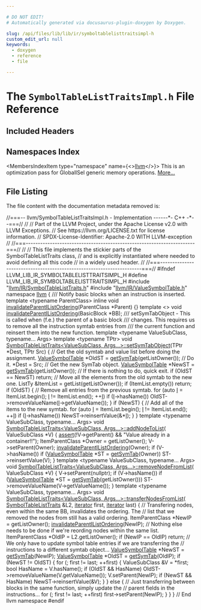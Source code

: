 ```yaml
---

# DO NOT EDIT!
# Automatically generated via docusaurus-plugin-doxygen by Doxygen.

slug: /api/files/lib/lib/ir/symboltablelisttraitsimpl-h
custom_edit_url: null
keywords:
  - doxygen
  - reference
  - file

---
```





# The `SymbolTableListTraitsImpl.h` File Reference

<DoxygenPage pluginConfig={pluginConfig}>



## Included Headers

<IncludesList>
<IncludesListItem
  filePath="llvm/IR/SymbolTableListTraits.h"
  permalink="/docs/api/files/include/include/llvm/include/llvm/ir/symboltablelisttraits-h"
  isLocal="true" />
<IncludesListItem
  filePath="llvm/IR/ValueSymbolTable.h"
  permalink="/docs/api/files/include/include/llvm/include/llvm/ir/valuesymboltable-h"
  isLocal="true" />
</IncludesList>

## Namespaces Index

<MembersIndex>

<MembersIndexItem
  type="namespace"
  name={<><a href="/docs/api/namespaces/llvm">llvm</a></>}>
This is an optimization pass for GlobalISel generic memory operations. <a href="/docs/api/namespaces/llvm/#details">More...</a>
</MembersIndexItem>

</MembersIndex>


## File Listing

The file content with the documentation metadata removed is:

<ProgramListing>

<Link id="l00001" /><CodeLine lineNumber="1"><span class="doxyHighlightComment">//===-- llvm/SymbolTableListTraitsImpl.h - Implementation ------&#42;- C++ -&#42;--===//</span></CodeLine>
<Link id="l00002" /><CodeLine lineNumber="2"><span class="doxyHighlightComment">//</span></CodeLine>
<Link id="l00003" /><CodeLine lineNumber="3"><span class="doxyHighlightComment">// Part of the LLVM Project, under the Apache License v2.0 with LLVM Exceptions.</span></CodeLine>
<Link id="l00004" /><CodeLine lineNumber="4"><span class="doxyHighlightComment">// See https://llvm.org/LICENSE.txt for license information.</span></CodeLine>
<Link id="l00005" /><CodeLine lineNumber="5"><span class="doxyHighlightComment">// SPDX-License-Identifier: Apache-2.0 WITH LLVM-exception</span></CodeLine>
<Link id="l00006" /><CodeLine lineNumber="6"><span class="doxyHighlightComment">//</span></CodeLine>
<Link id="l00007" /><CodeLine lineNumber="7"><span class="doxyHighlightComment">//===----------------------------------------------------------------------===//</span></CodeLine>
<Link id="l00008" /><CodeLine lineNumber="8"><span class="doxyHighlightComment">//</span></CodeLine>
<Link id="l00009" /><CodeLine lineNumber="9"><span class="doxyHighlightComment">// This file implements the stickier parts of the SymbolTableListTraits class,</span></CodeLine>
<Link id="l00010" /><CodeLine lineNumber="10"><span class="doxyHighlightComment">// and is explicitly instantiated where needed to avoid defining all this code</span></CodeLine>
<Link id="l00011" /><CodeLine lineNumber="11"><span class="doxyHighlightComment">// in a widely used header.</span></CodeLine>
<Link id="l00012" /><CodeLine lineNumber="12"><span class="doxyHighlightComment">//</span></CodeLine>
<Link id="l00013" /><CodeLine lineNumber="13"><span class="doxyHighlightComment">//===----------------------------------------------------------------------===//</span></CodeLine>
<Link id="l00014" /><CodeLine lineNumber="14"></CodeLine>
<Link id="l00015" /><CodeLine lineNumber="15"><span class="doxyHighlightPreprocessor">#ifndef LLVM&#95;LIB&#95;IR&#95;SYMBOLTABLELISTTRAITSIMPL&#95;H</span></CodeLine>
<Link id="l00016" /><CodeLine lineNumber="16"><span class="doxyHighlightPreprocessor">#define LLVM&#95;LIB&#95;IR&#95;SYMBOLTABLELISTTRAITSIMPL&#95;H</span></CodeLine>
<Link id="l00017" /><CodeLine lineNumber="17"></CodeLine>
<Link id="l00018" /><CodeLine lineNumber="18"><span class="doxyHighlightPreprocessor">#include &quot;<a href="/docs/api/files/include/include/llvm/include/llvm/ir/symboltablelisttraits-h">llvm/IR/SymbolTableListTraits.h</a>&quot;</span></CodeLine>
<Link id="l00019" /><CodeLine lineNumber="19"><span class="doxyHighlightPreprocessor">#include &quot;<a href="/docs/api/files/include/include/llvm/include/llvm/ir/valuesymboltable-h">llvm/IR/ValueSymbolTable.h</a>&quot;</span></CodeLine>
<Link id="l00020" /><CodeLine lineNumber="20"></CodeLine>
<Link id="l00021" /><CodeLine lineNumber="21"><span class="doxyHighlightKeyword">namespace </span><span class="doxyHighlight"><a href="/docs/api/namespaces/llvm">llvm</a> &#123;</span></CodeLine>
<Link id="l00022" /><CodeLine lineNumber="22"></CodeLine>
<Link id="l00023" /><CodeLine lineNumber="23"><span class="doxyHighlightComment">/// Notify basic blocks when an instruction is inserted.</span></CodeLine>
<Link id="l00024" /><CodeLine lineNumber="24"><span class="doxyHighlightKeyword">template</span><span class="doxyHighlight"> &lt;</span><span class="doxyHighlightKeyword">typename</span><span class="doxyHighlight"> ParentClass&gt;</span></CodeLine>
<Link id="l00025" /><CodeLine lineNumber="25" lineLink="/docs/api/namespaces/llvm/#aa74c0880c7c80108690977b53f514252"><span class="doxyHighlightKeyword">inline</span><span class="doxyHighlight"> </span><span class="doxyHighlightKeywordType">void</span><span class="doxyHighlight"> <a href="/docs/api/namespaces/llvm/#aa74c0880c7c80108690977b53f514252">invalidateParentIListOrdering</a>(ParentClass &#42;Parent) &#123;&#125;</span></CodeLine>
<Link id="l00026" /><CodeLine lineNumber="26"><span class="doxyHighlightKeyword">template</span><span class="doxyHighlight"> &lt;&gt; </span><span class="doxyHighlightKeywordType">void</span><span class="doxyHighlight"> <a href="/docs/api/namespaces/llvm/#aa74c0880c7c80108690977b53f514252">invalidateParentIListOrdering</a>(BasicBlock &#42;BB);</span></CodeLine>
<Link id="l00027" /><CodeLine lineNumber="27"></CodeLine>
<Link id="l00028" /><CodeLine lineNumber="28"><span class="doxyHighlightComment">/// setSymTabObject - This is called when (f.e.) the parent of a basic block</span></CodeLine>
<Link id="l00029" /><CodeLine lineNumber="29"><span class="doxyHighlightComment">/// changes.  This requires us to remove all the instruction symtab entries from</span></CodeLine>
<Link id="l00030" /><CodeLine lineNumber="30"><span class="doxyHighlightComment">/// the current function and reinsert them into the new function.</span></CodeLine>
<Link id="l00031" /><CodeLine lineNumber="31"><span class="doxyHighlightKeyword">template</span><span class="doxyHighlight"> &lt;</span><span class="doxyHighlightKeyword">typename</span><span class="doxyHighlight"> ValueSubClass, </span><span class="doxyHighlightKeyword">typename</span><span class="doxyHighlight">... Args&gt;</span></CodeLine>
<Link id="l00032" /><CodeLine lineNumber="32"><span class="doxyHighlightKeyword">template</span><span class="doxyHighlight"> &lt;</span><span class="doxyHighlightKeyword">typename</span><span class="doxyHighlight"> TPtr&gt;</span></CodeLine>
<Link id="l00033" /><CodeLine lineNumber="33" lineLink="/docs/api/classes/llvm/symboltablelisttraits/#a1e9c2dcceebb098e6b63fd7c7aee23fd"><span class="doxyHighlightKeywordType">void</span><span class="doxyHighlight"> <a href="/docs/api/classes/llvm/symboltablelisttraits/#a1e9c2dcceebb098e6b63fd7c7aee23fd">SymbolTableListTraits&lt;ValueSubClass, Args...&gt;::setSymTabObject</a>(TPtr &#42;Dest,</span></CodeLine>
<Link id="l00034" /><CodeLine lineNumber="34"><span class="doxyHighlight">                                                                    TPtr Src) &#123;</span></CodeLine>
<Link id="l00035" /><CodeLine lineNumber="35"><span class="doxyHighlight">  </span><span class="doxyHighlightComment">// Get the old symtab and value list before doing the assignment.</span></CodeLine>
<Link id="l00036" /><CodeLine lineNumber="36"><span class="doxyHighlight">  <a href="/docs/api/classes/llvm/valuesymboltable">ValueSymbolTable</a> &#42;OldST = <a href="/docs/api/files/lib/lib/sandboxir/value-cpp/#a5c3c0815d6e4c2535bc27f822f5e0960">getSymTab</a>(getListOwner());</span></CodeLine>
<Link id="l00037" /><CodeLine lineNumber="37"></CodeLine>
<Link id="l00038" /><CodeLine lineNumber="38"><span class="doxyHighlight">  </span><span class="doxyHighlightComment">// Do it.</span></CodeLine>
<Link id="l00039" /><CodeLine lineNumber="39"><span class="doxyHighlight">  &#42;Dest = Src;</span></CodeLine>
<Link id="l00040" /><CodeLine lineNumber="40"></CodeLine>
<Link id="l00041" /><CodeLine lineNumber="41"><span class="doxyHighlight">  </span><span class="doxyHighlightComment">// Get the new SymTab object.</span></CodeLine>
<Link id="l00042" /><CodeLine lineNumber="42"><span class="doxyHighlight">  <a href="/docs/api/classes/llvm/valuesymboltable">ValueSymbolTable</a> &#42;NewST = <a href="/docs/api/files/lib/lib/sandboxir/value-cpp/#a5c3c0815d6e4c2535bc27f822f5e0960">getSymTab</a>(getListOwner());</span></CodeLine>
<Link id="l00043" /><CodeLine lineNumber="43"></CodeLine>
<Link id="l00044" /><CodeLine lineNumber="44"><span class="doxyHighlight">  </span><span class="doxyHighlightComment">// If there is nothing to do, quick exit.</span></CodeLine>
<Link id="l00045" /><CodeLine lineNumber="45"><span class="doxyHighlight">  </span><span class="doxyHighlightKeywordFlow">if</span><span class="doxyHighlight"> (OldST == NewST) </span><span class="doxyHighlightKeywordFlow">return</span><span class="doxyHighlight">;</span></CodeLine>
<Link id="l00046" /><CodeLine lineNumber="46"></CodeLine>
<Link id="l00047" /><CodeLine lineNumber="47"><span class="doxyHighlight">  </span><span class="doxyHighlightComment">// Move all the elements from the old symtab to the new one.</span></CodeLine>
<Link id="l00048" /><CodeLine lineNumber="48"><span class="doxyHighlight">  ListTy &amp;ItemList = getList(getListOwner());</span></CodeLine>
<Link id="l00049" /><CodeLine lineNumber="49"><span class="doxyHighlight">  </span><span class="doxyHighlightKeywordFlow">if</span><span class="doxyHighlight"> (ItemList.empty()) </span><span class="doxyHighlightKeywordFlow">return</span><span class="doxyHighlight">;</span></CodeLine>
<Link id="l00050" /><CodeLine lineNumber="50"></CodeLine>
<Link id="l00051" /><CodeLine lineNumber="51"><span class="doxyHighlight">  </span><span class="doxyHighlightKeywordFlow">if</span><span class="doxyHighlight"> (OldST) &#123;</span></CodeLine>
<Link id="l00052" /><CodeLine lineNumber="52"><span class="doxyHighlight">    </span><span class="doxyHighlightComment">// Remove all entries from the previous symtab.</span></CodeLine>
<Link id="l00053" /><CodeLine lineNumber="53"><span class="doxyHighlight">    </span><span class="doxyHighlightKeywordFlow">for</span><span class="doxyHighlight"> (</span><span class="doxyHighlightKeyword">auto</span><span class="doxyHighlight"> <a href="/docs/api/files/lib/lib/support/md5-cpp/#ac0eafdc9ee161b71e7af98af736952fd">I</a> = ItemList.begin(); <a href="/docs/api/files/lib/lib/support/md5-cpp/#ac0eafdc9ee161b71e7af98af736952fd">I</a> != ItemList.end(); ++<a href="/docs/api/files/lib/lib/support/md5-cpp/#ac0eafdc9ee161b71e7af98af736952fd">I</a>)</span></CodeLine>
<Link id="l00054" /><CodeLine lineNumber="54"><span class="doxyHighlight">      </span><span class="doxyHighlightKeywordFlow">if</span><span class="doxyHighlight"> (<a href="/docs/api/files/lib/lib/support/md5-cpp/#ac0eafdc9ee161b71e7af98af736952fd">I</a>-&gt;hasName())</span></CodeLine>
<Link id="l00055" /><CodeLine lineNumber="55"><span class="doxyHighlight">        OldST-&gt;removeValueName(<a href="/docs/api/files/lib/lib/support/md5-cpp/#ac0eafdc9ee161b71e7af98af736952fd">I</a>-&gt;getValueName());</span></CodeLine>
<Link id="l00056" /><CodeLine lineNumber="56"><span class="doxyHighlight">  &#125;</span></CodeLine>
<Link id="l00057" /><CodeLine lineNumber="57"></CodeLine>
<Link id="l00058" /><CodeLine lineNumber="58"><span class="doxyHighlight">  </span><span class="doxyHighlightKeywordFlow">if</span><span class="doxyHighlight"> (NewST) &#123;</span></CodeLine>
<Link id="l00059" /><CodeLine lineNumber="59"><span class="doxyHighlight">    </span><span class="doxyHighlightComment">// Add all of the items to the new symtab.</span></CodeLine>
<Link id="l00060" /><CodeLine lineNumber="60"><span class="doxyHighlight">    </span><span class="doxyHighlightKeywordFlow">for</span><span class="doxyHighlight"> (</span><span class="doxyHighlightKeyword">auto</span><span class="doxyHighlight"> <a href="/docs/api/files/lib/lib/support/md5-cpp/#ac0eafdc9ee161b71e7af98af736952fd">I</a> = ItemList.begin(); <a href="/docs/api/files/lib/lib/support/md5-cpp/#ac0eafdc9ee161b71e7af98af736952fd">I</a> != ItemList.end(); ++<a href="/docs/api/files/lib/lib/support/md5-cpp/#ac0eafdc9ee161b71e7af98af736952fd">I</a>)</span></CodeLine>
<Link id="l00061" /><CodeLine lineNumber="61"><span class="doxyHighlight">      </span><span class="doxyHighlightKeywordFlow">if</span><span class="doxyHighlight"> (<a href="/docs/api/files/lib/lib/support/md5-cpp/#ac0eafdc9ee161b71e7af98af736952fd">I</a>-&gt;hasName())</span></CodeLine>
<Link id="l00062" /><CodeLine lineNumber="62"><span class="doxyHighlight">        NewST-&gt;reinsertValue(&amp;&#42;<a href="/docs/api/files/lib/lib/support/md5-cpp/#ac0eafdc9ee161b71e7af98af736952fd">I</a>);</span></CodeLine>
<Link id="l00063" /><CodeLine lineNumber="63"><span class="doxyHighlight">  &#125;</span></CodeLine>
<Link id="l00064" /><CodeLine lineNumber="64"><span class="doxyHighlight">&#125;</span></CodeLine>
<Link id="l00065" /><CodeLine lineNumber="65"></CodeLine>
<Link id="l00066" /><CodeLine lineNumber="66"><span class="doxyHighlightKeyword">template</span><span class="doxyHighlight"> &lt;</span><span class="doxyHighlightKeyword">typename</span><span class="doxyHighlight"> ValueSubClass, </span><span class="doxyHighlightKeyword">typename</span><span class="doxyHighlight">... Args&gt;</span></CodeLine>
<Link id="l00067" /><CodeLine lineNumber="67" lineLink="/docs/api/classes/llvm/symboltablelisttraits/#a619d61eb54e62808cef4cf2be64362d9"><span class="doxyHighlightKeywordType">void</span><span class="doxyHighlight"> <a href="/docs/api/classes/llvm/symboltablelisttraits/#a619d61eb54e62808cef4cf2be64362d9">SymbolTableListTraits&lt;ValueSubClass, Args...&gt;::addNodeToList</a>(</span></CodeLine>
<Link id="l00068" /><CodeLine lineNumber="68"><span class="doxyHighlight">    ValueSubClass &#42;V) &#123;</span></CodeLine>
<Link id="l00069" /><CodeLine lineNumber="69"><span class="doxyHighlight">  <a href="/docs/api/files/lib/lib/target/lib/target/amdgpu/silowercontrolflow-cpp/#a4868c5d81c5ccc98c47aeab6244346a0">assert</a>(!V-&gt;getParent() &amp;&amp; </span><span class="doxyHighlightStringLiteral">&quot;Value already in a container!!&quot;</span><span class="doxyHighlight">);</span></CodeLine>
<Link id="l00070" /><CodeLine lineNumber="70"><span class="doxyHighlight">  ItemParentClass &#42;Owner = getListOwner();</span></CodeLine>
<Link id="l00071" /><CodeLine lineNumber="71"><span class="doxyHighlight">  V-&gt;setParent(Owner);</span></CodeLine>
<Link id="l00072" /><CodeLine lineNumber="72"><span class="doxyHighlight">  <a href="/docs/api/namespaces/llvm/#aa74c0880c7c80108690977b53f514252">invalidateParentIListOrdering</a>(Owner);</span></CodeLine>
<Link id="l00073" /><CodeLine lineNumber="73"><span class="doxyHighlight">  </span><span class="doxyHighlightKeywordFlow">if</span><span class="doxyHighlight"> (V-&gt;hasName())</span></CodeLine>
<Link id="l00074" /><CodeLine lineNumber="74"><span class="doxyHighlight">    </span><span class="doxyHighlightKeywordFlow">if</span><span class="doxyHighlight"> (<a href="/docs/api/classes/llvm/valuesymboltable">ValueSymbolTable</a> &#42;ST = <a href="/docs/api/files/lib/lib/sandboxir/value-cpp/#a5c3c0815d6e4c2535bc27f822f5e0960">getSymTab</a>(Owner))</span></CodeLine>
<Link id="l00075" /><CodeLine lineNumber="75"><span class="doxyHighlight">      ST-&gt;reinsertValue(V);</span></CodeLine>
<Link id="l00076" /><CodeLine lineNumber="76"><span class="doxyHighlight">&#125;</span></CodeLine>
<Link id="l00077" /><CodeLine lineNumber="77"></CodeLine>
<Link id="l00078" /><CodeLine lineNumber="78"><span class="doxyHighlightKeyword">template</span><span class="doxyHighlight"> &lt;</span><span class="doxyHighlightKeyword">typename</span><span class="doxyHighlight"> ValueSubClass, </span><span class="doxyHighlightKeyword">typename</span><span class="doxyHighlight">... Args&gt;</span></CodeLine>
<Link id="l00079" /><CodeLine lineNumber="79" lineLink="/docs/api/classes/llvm/symboltablelisttraits/#a9e2ac8c4fa394da00f80a521ad3ab63f"><span class="doxyHighlightKeywordType">void</span><span class="doxyHighlight"> <a href="/docs/api/classes/llvm/symboltablelisttraits/#a9e2ac8c4fa394da00f80a521ad3ab63f">SymbolTableListTraits&lt;ValueSubClass, Args...&gt;::removeNodeFromList</a>(</span></CodeLine>
<Link id="l00080" /><CodeLine lineNumber="80"><span class="doxyHighlight">    ValueSubClass &#42;V) &#123;</span></CodeLine>
<Link id="l00081" /><CodeLine lineNumber="81"><span class="doxyHighlight">  V-&gt;setParent(</span><span class="doxyHighlightKeyword">nullptr</span><span class="doxyHighlight">);</span></CodeLine>
<Link id="l00082" /><CodeLine lineNumber="82"><span class="doxyHighlight">  </span><span class="doxyHighlightKeywordFlow">if</span><span class="doxyHighlight"> (V-&gt;hasName())</span></CodeLine>
<Link id="l00083" /><CodeLine lineNumber="83"><span class="doxyHighlight">    </span><span class="doxyHighlightKeywordFlow">if</span><span class="doxyHighlight"> (<a href="/docs/api/classes/llvm/valuesymboltable">ValueSymbolTable</a> &#42;ST = <a href="/docs/api/files/lib/lib/sandboxir/value-cpp/#a5c3c0815d6e4c2535bc27f822f5e0960">getSymTab</a>(getListOwner()))</span></CodeLine>
<Link id="l00084" /><CodeLine lineNumber="84"><span class="doxyHighlight">      ST-&gt;removeValueName(V-&gt;getValueName());</span></CodeLine>
<Link id="l00085" /><CodeLine lineNumber="85"><span class="doxyHighlight">&#125;</span></CodeLine>
<Link id="l00086" /><CodeLine lineNumber="86"></CodeLine>
<Link id="l00087" /><CodeLine lineNumber="87"><span class="doxyHighlightKeyword">template</span><span class="doxyHighlight"> &lt;</span><span class="doxyHighlightKeyword">typename</span><span class="doxyHighlight"> ValueSubClass, </span><span class="doxyHighlightKeyword">typename</span><span class="doxyHighlight">... Args&gt;</span></CodeLine>
<Link id="l00088" /><CodeLine lineNumber="88" lineLink="/docs/api/classes/llvm/symboltablelisttraits/#a53bc5f64d77bf56353f9949c2e679485"><span class="doxyHighlightKeywordType">void</span><span class="doxyHighlight"> <a href="/docs/api/classes/llvm/symboltablelisttraits/#a53bc5f64d77bf56353f9949c2e679485">SymbolTableListTraits&lt;ValueSubClass, Args...&gt;::transferNodesFromList</a>(</span></CodeLine>
<Link id="l00089" /><CodeLine lineNumber="89"><span class="doxyHighlight">    <a href="/docs/api/classes/llvm/symboltablelisttraits/#afbc7997bb12eedb2e60e92321c8b6c20">SymbolTableListTraits</a> &amp;L2, <a href="/docs/api/classes/llvm/iplist">iterator</a> first, <a href="/docs/api/classes/llvm/iplist">iterator</a> last) &#123;</span></CodeLine>
<Link id="l00090" /><CodeLine lineNumber="90"><span class="doxyHighlight">  </span><span class="doxyHighlightComment">// Transfering nodes, even within the same BB, invalidates the ordering. The</span></CodeLine>
<Link id="l00091" /><CodeLine lineNumber="91"><span class="doxyHighlight">  </span><span class="doxyHighlightComment">// list that we removed the nodes from still has a valid ordering.</span></CodeLine>
<Link id="l00092" /><CodeLine lineNumber="92"><span class="doxyHighlight">  ItemParentClass &#42;NewIP = getListOwner();</span></CodeLine>
<Link id="l00093" /><CodeLine lineNumber="93"><span class="doxyHighlight">  <a href="/docs/api/namespaces/llvm/#aa74c0880c7c80108690977b53f514252">invalidateParentIListOrdering</a>(NewIP);</span></CodeLine>
<Link id="l00094" /><CodeLine lineNumber="94"></CodeLine>
<Link id="l00095" /><CodeLine lineNumber="95"><span class="doxyHighlight">  </span><span class="doxyHighlightComment">// Nothing else needs to be done if we&#39;re reording nodes within the same list.</span></CodeLine>
<Link id="l00096" /><CodeLine lineNumber="96"><span class="doxyHighlight">  ItemParentClass &#42;OldIP = L2.getListOwner();</span></CodeLine>
<Link id="l00097" /><CodeLine lineNumber="97"><span class="doxyHighlight">  </span><span class="doxyHighlightKeywordFlow">if</span><span class="doxyHighlight"> (NewIP == OldIP)</span></CodeLine>
<Link id="l00098" /><CodeLine lineNumber="98" lineLink="/docs/api/classes/llvm/symboltablelisttraits/#a619d61eb54e62808cef4cf2be64362d9"><span class="doxyHighlight">    </span><span class="doxyHighlightKeywordFlow">return</span><span class="doxyHighlight">;</span></CodeLine>
<Link id="l00099" /><CodeLine lineNumber="99" lineLink="/docs/api/classes/llvm/symboltablelisttraits/#a9e2ac8c4fa394da00f80a521ad3ab63f"></CodeLine>
<Link id="l00100" /><CodeLine lineNumber="100" lineLink="/docs/api/classes/llvm/symboltablelisttraits/#a53bc5f64d77bf56353f9949c2e679485"><span class="doxyHighlight">  </span><span class="doxyHighlightComment">// We only have to update symbol table entries if we are transferring the</span></CodeLine>
<Link id="l00101" /><CodeLine lineNumber="101"><span class="doxyHighlight">  </span><span class="doxyHighlightComment">// instructions to a different symtab object...</span></CodeLine>
<Link id="l00102" /><CodeLine lineNumber="102"><span class="doxyHighlight">  <a href="/docs/api/classes/llvm/valuesymboltable">ValueSymbolTable</a> &#42;NewST = <a href="/docs/api/files/lib/lib/sandboxir/value-cpp/#a5c3c0815d6e4c2535bc27f822f5e0960">getSymTab</a>(NewIP);</span></CodeLine>
<Link id="l00103" /><CodeLine lineNumber="103"><span class="doxyHighlight">  <a href="/docs/api/classes/llvm/valuesymboltable">ValueSymbolTable</a> &#42;OldST = <a href="/docs/api/files/lib/lib/sandboxir/value-cpp/#a5c3c0815d6e4c2535bc27f822f5e0960">getSymTab</a>(OldIP);</span></CodeLine>
<Link id="l00104" /><CodeLine lineNumber="104" lineLink="/docs/api/classes/llvm/symboltablelisttraits/#a1e9c2dcceebb098e6b63fd7c7aee23fd"><span class="doxyHighlight">  </span><span class="doxyHighlightKeywordFlow">if</span><span class="doxyHighlight"> (NewST != OldST) &#123;</span></CodeLine>
<Link id="l00105" /><CodeLine lineNumber="105"><span class="doxyHighlight">    </span><span class="doxyHighlightKeywordFlow">for</span><span class="doxyHighlight"> (; first != last; ++first) &#123;</span></CodeLine>
<Link id="l00106" /><CodeLine lineNumber="106"><span class="doxyHighlight">      ValueSubClass &amp;V = &#42;first;</span></CodeLine>
<Link id="l00107" /><CodeLine lineNumber="107"><span class="doxyHighlight">      </span><span class="doxyHighlightKeywordType">bool</span><span class="doxyHighlight"> HasName = V.hasName();</span></CodeLine>
<Link id="l00108" /><CodeLine lineNumber="108"><span class="doxyHighlight">      </span><span class="doxyHighlightKeywordFlow">if</span><span class="doxyHighlight"> (OldST &amp;&amp; HasName)</span></CodeLine>
<Link id="l00109" /><CodeLine lineNumber="109"><span class="doxyHighlight">        OldST-&gt;removeValueName(V.getValueName());</span></CodeLine>
<Link id="l00110" /><CodeLine lineNumber="110"><span class="doxyHighlight">      V.setParent(NewIP);</span></CodeLine>
<Link id="l00111" /><CodeLine lineNumber="111"><span class="doxyHighlight">      </span><span class="doxyHighlightKeywordFlow">if</span><span class="doxyHighlight"> (NewST &amp;&amp; HasName)</span></CodeLine>
<Link id="l00112" /><CodeLine lineNumber="112"><span class="doxyHighlight">        NewST-&gt;reinsertValue(&amp;V);</span></CodeLine>
<Link id="l00113" /><CodeLine lineNumber="113"><span class="doxyHighlight">    &#125;</span></CodeLine>
<Link id="l00114" /><CodeLine lineNumber="114"><span class="doxyHighlight">  &#125; </span><span class="doxyHighlightKeywordFlow">else</span><span class="doxyHighlight"> &#123;</span></CodeLine>
<Link id="l00115" /><CodeLine lineNumber="115"><span class="doxyHighlight">    </span><span class="doxyHighlightComment">// Just transferring between blocks in the same function, simply update the</span></CodeLine>
<Link id="l00116" /><CodeLine lineNumber="116"><span class="doxyHighlight">    </span><span class="doxyHighlightComment">// parent fields in the instructions...</span></CodeLine>
<Link id="l00117" /><CodeLine lineNumber="117"><span class="doxyHighlight">    </span><span class="doxyHighlightKeywordFlow">for</span><span class="doxyHighlight"> (; first != last; ++first)</span></CodeLine>
<Link id="l00118" /><CodeLine lineNumber="118"><span class="doxyHighlight">      first-&gt;setParent(NewIP);</span></CodeLine>
<Link id="l00119" /><CodeLine lineNumber="119"><span class="doxyHighlight">  &#125;</span></CodeLine>
<Link id="l00120" /><CodeLine lineNumber="120"><span class="doxyHighlight">&#125;</span></CodeLine>
<Link id="l00121" /><CodeLine lineNumber="121"></CodeLine>
<Link id="l00122" /><CodeLine lineNumber="122"><span class="doxyHighlight">&#125; </span><span class="doxyHighlightComment">// End llvm namespace</span></CodeLine>
<Link id="l00123" /><CodeLine lineNumber="123"></CodeLine>
<Link id="l00124" /><CodeLine lineNumber="124"><span class="doxyHighlightPreprocessor">#endif</span></CodeLine>

</ProgramListing>


</DoxygenPage>
